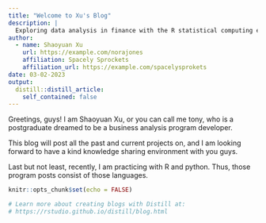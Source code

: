 ```yaml
---
title: "Welcome to Xu's Blog"
description: |
  Exploring data analysis in finance with the R statistical computing environment.
author:
  - name: Shaoyuan Xu
    url: https://example.com/norajones
    affiliation: Spacely Sprockets
    affiliation_url: https://example.com/spacelysprokets
date: 03-02-2023
output:
  distill::distill_article:
    self_contained: false
---
```

  Greetings, guys! I am Shaoyuan Xu, or you can call me tony, who is a postgraduate dreamed to be a business analysis program developer.

  This blog will post all the past and current projects on, and I am looking forward to have a kind knowledge sharing environment with you guys.

  Last but not least, recently, I am practicing with R and python. Thus, those program posts consist of those languages. 
```r
knitr::opts_chunk$set(echo = FALSE)

# Learn more about creating blogs with Distill at:
# https://rstudio.github.io/distill/blog.html

```



